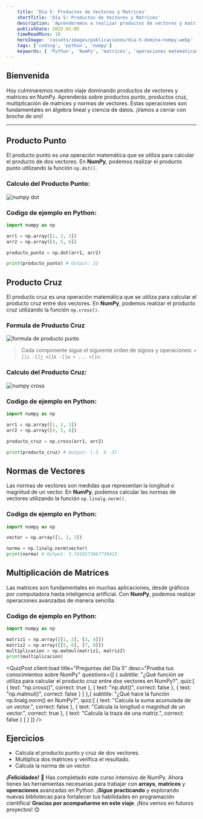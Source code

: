 ```yaml
---
    title: 'Día 5: Productos de Vectores y Matrices'
    shortTitle: 'Día 5: Productos de Vectores y Matrices'
    description: 'Aprenderemos a realizar productos de vectores y matrices, para mejorar la eficiencia y la calidad de tus programas.'
    publishDate: 2025-01-05
    timeReadMins: 10
    heroImage: '/assets/images/publicaciones/dia-5-domina-numpy.webp'
    tags: ['coding', 'python', 'numpy']
    keywords: [ 'Python', 'NumPy', 'matrices', 'operaciones matemáticas', 'productos de vectores', 'normas de vectores' ]
---
```



## Bienvenida

Hoy culminaremos nuestro viaje dominando productos de vectores y matrices  en NumPy. Aprenderás sobre productos punto, productos cruz, multiplicación de matrices y normas de vectores. Estas operaciones son fundamentales en álgebra lineal y ciencia de datos. ¡Vamos a cerrar con broche de oro!

<hr/>

## Producto Punto

El producto punto es una operación matemática que se utiliza para calcular el producto de dos vectores. En **NumPy**, podemos realizar el producto punto utilizando la función `np.dot()`.

### Calculo del Producto Punto:

![numpy dot](/assets/images/publicaciones/recursos/dia-5-domina-numpy-1.png)

### Codigo de ejemplo en Python:

```python
import numpy as np

arr1 = np.array([1, 2, 3])
arr2 = np.array([4, 5, 6])

producto_punto = np.dot(arr1, arr2)

print(producto_punto) # Output: 32
```

## Producto Cruz

El producto cruz es una operación matemática que se utiliza para calcular el producto cruz entre dos vectores. En **NumPy**, podemos realizar el producto cruz utilizando la función `np.cross()`.

### Formula de Producto Cruz

![formula de producto punto](/assets/images/publicaciones/recursos/dia-5-domina-numpy-2.png)

> Cada componente sigue el siguiente orden de signos y operaciones: `+[]i -[]j +[]k -[]w + ... +[]n`.

### Calculo del Producto Cruz:

![numpy cross](/assets/images/publicaciones/recursos/dia-5-domina-numpy-3.png)

### Codigo de ejemplo en Python:

```python
import numpy as np

arr1 = np.array([1, 2, 3])
arr2 = np.array([4, 5, 6])

producto_cruz = np.cross(arr1, arr2)

print(producto_cruz) # Output: [-3  6 -3]
```

## Normas de Vectores

Las normas de vectores son medidas que representan la longitud o magnitud de un vector. En **NumPy**, podemos calcular las normas de vectores utilizando la función `np.linalg.norm()`.

### Codigo de ejemplo en Python:

```python
import numpy as np

vector = np.array([1, 2, 3])

norma = np.linalg.norm(vector)
print(norma) # Output: 3.7416573867739413
```

## Multiplicación de Matrices

Las matrices son fundamentales en muchas aplicaciones, desde gráficos por computadora hasta inteligencia artificial. Con **NumPy**, podemos realizar operaciones avanzadas de manera sencilla.

### Codigo de ejemplo en Python:

```python
import numpy as np

matriz1 = np.array([[1, 2], [3, 4]])
matriz2 = np.array([[5, 6], [7, 8]])
multiplicacion = np.matmul(matriz1, matriz2)
print(multiplicacion)
```

<QuizPost 
    client:load
    title="Preguntas del Día 5"
    desc="Prueba tus conocimientos sobre NumPy"
    questions={[
        {
            subtitle: "¿Qué función se utiliza para calcular el producto cruz entre dos vectores en NumPy?",
            quiz:[
                {
                    text: "np.cross()",
                    correct: true
                },
                {
                    text: "np.dot()",
                    correct: false
                },
                {
                    text: "np.matmul()",
                    correct: false
                }
            ]
        },{
            subtitle: "¿Qué hace la función np.linalg.norm() en NumPy?",
            quiz:[
                {
                    text: "Calcula la suma acumulada de un vector.",
                    correct: false
                },
                {
                    text: "Calcula la longitud o magnitud de un vector.",
                    correct: true
                },
                {
                    text: "Calcula la traza de una matriz.",
                    correct: false
                }
            ]
        }
    ]} 
/> 


## Ejercicios

- Calcula el producto punto y cruz de dos vectores.
- Multiplica dos matrices y verifica el resultado.
- Calcula la norma de un vector.

**¡Felicidades!** 🎊 Has completado este curso intensivo de NumPy. Ahora tienes las herramientas necesarias para trabajar con **arrays**, **matrices** y **operaciones** avanzadas en Python. ¡**Sigue practicando** y explorando nuevas bibliotecas para fortalecer tus habilidades en programación científica! **Gracias por acompañarme en este viaje**. ¡Nos vemos en futuros proyectos! 😊


